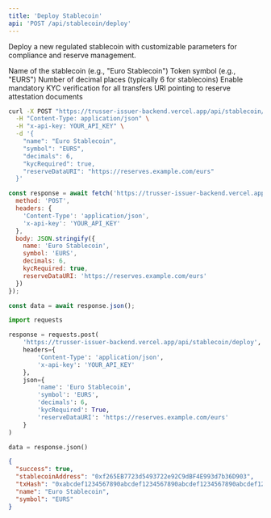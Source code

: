 ```yaml
---
title: 'Deploy Stablecoin'
api: 'POST /api/stablecoin/deploy'
---
```


Deploy a new regulated stablecoin with customizable parameters for compliance and reserve management.

<ParamField body="name" type="string" required>
  Name of the stablecoin (e.g., "Euro Stablecoin")
</ParamField>

<ParamField body="symbol" type="string" required>
  Token symbol (e.g., "EURS")
</ParamField>

<ParamField body="decimals" type="number" default="6">
  Number of decimal places (typically 6 for stablecoins)
</ParamField>

<ParamField body="kycRequired" type="boolean" default="false">
  Enable mandatory KYC verification for all transfers
</ParamField>

<ParamField body="reserveDataURI" type="string" default="">
  URI pointing to reserve attestation documents
</ParamField>

<RequestExample>

```bash cURL
curl -X POST "https://trusser-issuer-backend.vercel.app/api/stablecoin/deploy" \
  -H "Content-Type: application/json" \
  -H "x-api-key: YOUR_API_KEY" \
  -d '{
    "name": "Euro Stablecoin",
    "symbol": "EURS",
    "decimals": 6,
    "kycRequired": true,
    "reserveDataURI": "https://reserves.example.com/eurs"
  }'
```

```javascript JavaScript
const response = await fetch('https://trusser-issuer-backend.vercel.app/api/stablecoin/deploy', {
  method: 'POST',
  headers: {
    'Content-Type': 'application/json',
    'x-api-key': 'YOUR_API_KEY'
  },
  body: JSON.stringify({
    name: 'Euro Stablecoin',
    symbol: 'EURS',
    decimals: 6,
    kycRequired: true,
    reserveDataURI: 'https://reserves.example.com/eurs'
  })
});

const data = await response.json();
```

```python Python
import requests

response = requests.post(
    'https://trusser-issuer-backend.vercel.app/api/stablecoin/deploy',
    headers={
        'Content-Type': 'application/json',
        'x-api-key': 'YOUR_API_KEY'
    },
    json={
        'name': 'Euro Stablecoin',
        'symbol': 'EURS',
        'decimals': 6,
        'kycRequired': True,
        'reserveDataURI': 'https://reserves.example.com/eurs'
    }
)

data = response.json()
```

</RequestExample>

<ResponseExample>

```json Response
{
  "success": true,
  "stablecoinAddress": "0xf265EB7723d5493722e92C9dBF4E993d7b36D903",
  "txHash": "0xabcdef1234567890abcdef1234567890abcdef1234567890abcdef1234567890ab",
  "name": "Euro Stablecoin",
  "symbol": "EURS"
}
```

</ResponseExample>